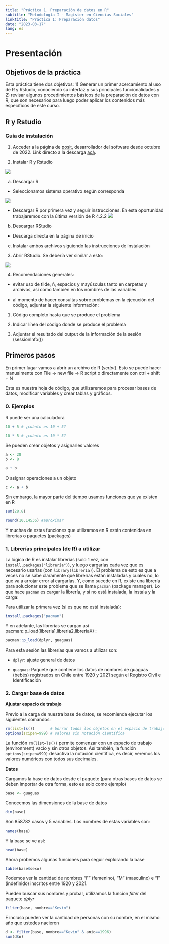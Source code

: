 ---
title: "Práctica 1. Preparación de datos en R"
subtitle: "Metodología I - Magíster en Ciencias Sociales"
linktitle: "Práctica 1: Preparación datos"
date: "2023-03-17"
lang: es
---

# Presentación

## Objetivos de la práctica

Esta práctica tiene dos objetivos: 1) Generar un primer acercamiento al uso de R y Rstudio, conociendo su interfaz y sus principales funcionalidades y 2) revisar algunos procedimientos básicos de la preparación de datos con R, que son necesarios para luego poder aplicar los contenidos más específicos de este curso.

## R y Rstudio

### Guía de instalación

1. Acceder a la página de [posit](https://posit.co/), desarrollador del software desde octubre de 2022. Link directo a la descarga [acá](https://posit.co/download/rstudio-desktop/).

2. Instalar R y Rstudio

![](images/installR1.png)

  a) Descargar R 
    
  - Seleccionamos sistema operativo según corresponda
    
  ![](images/installR2.png)
    
  - Descargar R por primera vez y seguir instrucciones. En esta oportunidad trabajaremos con la última versión de R 4.2.2
  ![](images/installR3.png)


  b) Descargar RStudio
    
  - Descarga directa en la página de inicio
    
  c) Instalar ambos archivos siguiendo las instrucciones de instalación

3. Abrir RStudio. Se debería ver similar a esto:

![](images/installR4.png)

4. Recomendaciones generales:

- evitar uso de tilde, ñ, espacios y mayúsculas tanto en carpetas y archivos, así como también en los nombres de las variables

- al momento de hacer consultas sobre problemas en la ejecución del código, adjuntar la siguiente información:

1. Código completo hasta que se produce el problema

2. Indicar línea del código donde se produce el problema

3. Adjuntar el resultado del output de la información de la sesión (sessionInfo())

## Primeros pasos

En primer lugar vamos a abrir un archivo de R (*script*). Esto se puede hacer manualmente con File -> new file -> R script o directamente con ctrl + shift + N

Esta es nuestra hoja de código, que utilizaremos para procesar bases de datos, modificar variables y crear tablas y gráficos.

### 0. Ejemplos

R puede ser una calculadora

```{r}
10 + 5 # ¿cuánto es 10 + 5?
```

```{r}
10 * 5 # ¿cuánto es 10 * 5?
```

Se pueden crear objetos y asignarles valores

```{r}
a <- 28
b <- 8

a + b
```

O asignar operaciones a un objeto

```{r}
c <- a + b
```

Sin embargo, la mayor parte del tiempo usamos funciones que ya existen en R

```{r}
sum(28,8)
```
```{r}
round(10.14536) #aproximar
```

Y muchas de estas funciones que utilizamos en R están contenidas en librerías o paquetes (packages)

### 1. Librerías principales (de R) a utilizar

La lógica de R es instalar librerías (solo 1 vez, con `install.packages("librería")`), y luego cargarlas cada vez que es necesario usarlas (con `library(librería)`). El problema de esto es que a veces no se sabe claramente qué librerías están instaladas y cuales no, lo que va a arrojar error al cargarlas. Y, como sucede en R, existe una librería para solucionar este problema que se llama `pacman` (package manager). Lo que hace `pacman` es cargar la librería, y si no está instalada, la instala y la carga:


Para utilizar la primera vez (si es que no está instalada):

```{r eval=FALSE}
install.packages("pacman")
```

Y en adelante, las librerías se cargan así <span class="sidenote"> pacman::p_load(libreria1,libreria2,libreriaX) </span>:


```{r}
pacman::p_load(dplyr, guaguas)
```


Para esta sesión las librerías que vamos a utilizar son:

- `dplyr`: ajuste general de datos

- `guaguas`: Paquete que contiene los datos de nombres de guaguas (bebés) registrados en Chile entre 1920 y 2021 según el Registro Civil e Identificación

### 2. Cargar base de datos

**Ajustar espacio de trabajo**

Previo a la carga de nuestra base de datos, se recomienda ejecutar los siguientes comandos:

```{r}
rm(list=ls())       # borrar todos los objetos en el espacio de trabajo
options(scipen=999) # valores sin notación científica
```

La función `rm(list=ls())` permite comenzar con un espacio de trabajo (environment) vacío y sin otros objetos. Así también, la función `options(scipen=999)` desactiva la notación científica, es decir, veremos los valores numéricos con todos sus decimales.

**Datos**

Cargamos la base de datos desde el paquete (para otras bases de datos se deben importar de otra forma, esto es solo como ejemplo)

```{r}
base <- guaguas
```

Conocemos las dimensiones de la base de datos

```{r}
dim(base)
```

Son 858782 casos y 5 variables. Los nombres de estas variables son:

```{r}
names(base)
```

Y la base se ve así:

```{r}
head(base)
```

Ahora probemos algunas funciones para seguir explorando la base

```{r}
table(base$sexo)
```

Podemos ver la cantidad de nombres "F" (femenino), "M" (masculino) e "I" (indefinido) inscritos entre 1920 y 2021.

Pueden buscar sus nombres y probar, utilizamos la funcion *filter* del paquete *dplyr*

```{r}
filter(base, nombre=="Kevin")
```

E incluso pueden ver la cantidad de personas con su nombre, en el mismo año que ustedes nacieron

```{r}
d <- filter(base, nombre=="Kevin" & anio==1996)
sum(d$n)
```


